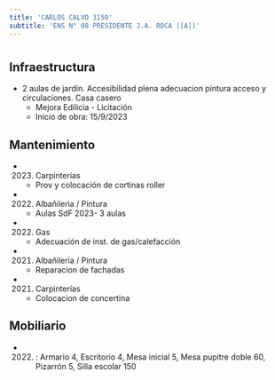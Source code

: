 ```yaml
---
title: 'CARLOS CALVO 3150'
subtitle: 'ENS N° 08 PRESIDENTE J.A. ROCA ([A])'
---
```


#
## Infraestructura

* 2 aulas de jardín. Accesibilidad plena adecuacion pintura acceso y circulaciones. Casa casero 
    + Mejora Edilicia - Licitación 
    + Inicio de obra: 15/9/2023 






## Mantenimiento

*  (2023) Carpinterías 
    + Prov y colocación de cortinas roller

*  (2022) Albañileria / Pintura 
    + Aulas SdF 2023- 3 aulas

*  (2022) Gas 
    + Adecuación de inst. de gas/calefacción

*  (2021) Albañileria / Pintura 
    + Reparacion de fachadas

*  (2021) Carpinterías 
    + Colocacion de concertina





## Mobiliario

*  (2022) : Armario 4, Escritorio 4, Mesa inicial 5, Mesa pupitre doble 60, Pizarrón 5, Silla escolar 150 



